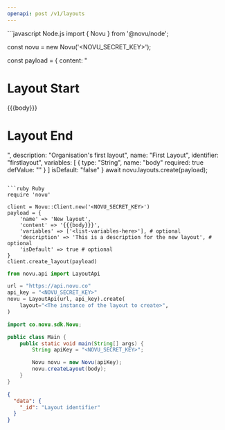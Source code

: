 ```yaml
---
openapi: post /v1/layouts
---
```



<ApikeyWarning />

<RequestExample>
```javascript Node.js
import { Novu } from '@novu/node';

const novu = new Novu('<NOVU_SECRET_KEY>');

const payload = {
content: "<h1>Layout Start</h1>{{{body}}}<h1>Layout End</h1>",
description: "Organisation's first layout",
name: "First Layout",
identifier: "firstlayout",
variables: [
{
type: "String",
name: "body"
required: true
defValue: ""
}
]
isDefault: "false"
}
await novu.layouts.create(payload);

````

```ruby Ruby
require 'novu'

client = Novu::Client.new('<NOVU_SECRET_KEY>')
payload = {
    'name' => 'New layout',
    'content' => '{{{body}}}',
    'variables' => ['<list-variables-here>'], # optional
    'description' => 'This is a description for the new layout', # optional
    'isDefault' => true # optional
}
client.create_layout(payload)
````

```python Python
from novu.api import LayoutApi

url = "https://api.novu.co"
api_key = "<NOVU_SECRET_KEY>"
novu = LayoutApi(url, api_key).create(
    layout="<The instance of the layout to create>",
)
```

```java Java
import co.novu.sdk.Novu;

public class Main {
    public static void main(String[] args) {
        String apiKey = "<NOVU_SECRET_KEY>";

        Novu novu = new Novu(apiKey);
        novu.createLayout(body);
    }
}
```

</RequestExample>

<ResponseExample>

```json Response
{
  "data": {
    "_id": "Layout identifier"
  }
}
```

</ResponseExample>
